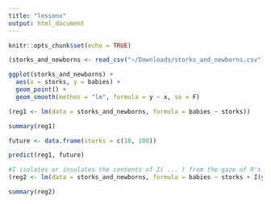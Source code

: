```yaml
---
title: "lessonx"
output: html_document
---
```


```r
knitr::opts_chunk$set(echo = TRUE)
```

```r
(storks_and_newborns <- read_csv("~/Downloads/storks_and_newborns.csv"))

ggplot(storks_and_newborns) +
  aes(x = storks, y = babies) +
  geom_point() +
  geom_smooth(methos = "lm", formula = y ~ x, se = F)

(reg1 <- lm(data = storks_and_newborns, formula = babies ~ storks))

summary(reg1)

future <- data.frame(storks = c(10, 100))

predict(reg1, future)
```

```r
#I isolates or insulates the contents of I( ... ) from the gaze of R's formula parsing code. It allows the standard R operators to work as they would if you used them outside of a formula, rather than being treated as special formula operators.
(reg2 <- lm(data = storks_and_newborns, formula = babies ~ storks + I(year - 1983)))

summary(reg2)
```

